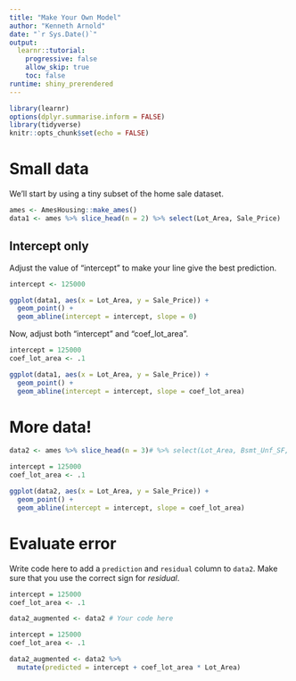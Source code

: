 ```yaml
---
title: "Make Your Own Model"
author: "Kenneth Arnold"
date: "`r Sys.Date()`"
output: 
  learnr::tutorial:
    progressive: false
    allow_skip: true
    toc: false
runtime: shiny_prerendered
---
```


```r
library(learnr)
options(dplyr.summarise.inform = FALSE)
library(tidyverse)
knitr::opts_chunk$set(echo = FALSE)
```

# Small data

We'll start by using a tiny subset of the home sale dataset.

```r
ames <- AmesHousing::make_ames()
data1 <- ames %>% slice_head(n = 2) %>% select(Lot_Area, Sale_Price)
```

## Intercept only

Adjust the value of "intercept" to make your line give the best prediction.

```r
intercept <- 125000

ggplot(data1, aes(x = Lot_Area, y = Sale_Price)) +
  geom_point() +
  geom_abline(intercept = intercept, slope = 0)
```

Now, adjust both "intercept" and "coef_lot_area".

```r
intercept = 125000
coef_lot_area <- .1

ggplot(data1, aes(x = Lot_Area, y = Sale_Price)) +
  geom_point() +
  geom_abline(intercept = intercept, slope = coef_lot_area)
```


# More data!

```r
data2 <- ames %>% slice_head(n = 3)# %>% select(Lot_Area, Bsmt_Unf_SF, Sale_Price)
```

```r
intercept = 125000
coef_lot_area <- .1

ggplot(data2, aes(x = Lot_Area, y = Sale_Price)) +
  geom_point() +
  geom_abline(intercept = intercept, slope = coef_lot_area)
```

# Evaluate error

Write code here to add a `prediction` and `residual` column to `data2`.
Make sure that you use the correct sign for *residual*.

```r
intercept = 125000
coef_lot_area <- .1

data2_augmented <- data2 # Your code here
```

```r
intercept = 125000
coef_lot_area <- .1

data2_augmented <- data2 %>%
  mutate(predicted = intercept + coef_lot_area * Lot_Area)
```

